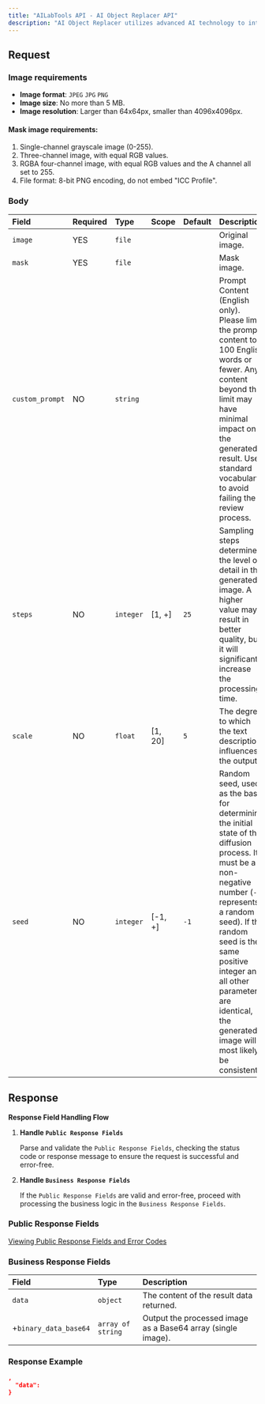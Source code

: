 ```yaml
---
title: "AILabTools API - AI Object Replacer API"
description: "AI Object Replacer utilizes advanced AI technology to intelligently remove unwanted objects such as text and people based on a mask image, and seamlessly fill the gaps with appropriate content based on user prompts."
---
```


## Request

### Image requirements

- **Image format**: `JPEG` `JPG` `PNG`
- **Image size**: No more than 5 MB.
- **Image resolution**: Larger than 64x64px, smaller than 4096x4096px.

#### Mask image requirements:

1. Single-channel grayscale image (0-255).
2. Three-channel image, with equal RGB values.
3. RGBA four-channel image, with equal RGB values and the A channel all set to 255.
4. File format: 8-bit PNG encoding, do not embed "ICC Profile".

### Body

| Field           | Required | Type      | Scope   | Default | Description                                                                                                                                                                                                                                                                                              |
|:----------------|:---------|:----------|:--------|:--------|:---------------------------------------------------------------------------------------------------------------------------------------------------------------------------------------------------------------------------------------------------------------------------------------------------------|
| `image`         | YES      | `file`    |         |         | Original image.                                                                                                                                                                                                                                                                                          |
| `mask`          | YES      | `file`    |         |         | Mask image.                                                                                                                                                                                                                                                                                              |
| `custom_prompt` | NO       | `string`  |         |         | Prompt Content (English only). Please limit the prompt content to 100 English words or fewer. Any content beyond this limit may have minimal impact on the generated result. Use standard vocabulary to avoid failing the review process.                                                                |
| `steps`         | NO       | `integer` | [1, +]  | `25`    | Sampling steps determine the level of detail in the generated image. A higher value may result in better quality, but it will significantly increase the processing time.                                                                                                                                |
| `scale`         | NO       | `float`   | [1, 20] | `5`     | The degree to which the text description influences the output.                                                                                                                                                                                                                                          |
| `seed`          | NO       | `integer` | [-1, +] | `-1`    | Random seed, used as the basis for determining the initial state of the diffusion process. It must be a non-negative number (`-1` represents a random seed). If the random seed is the same positive integer and all other parameters are identical, the generated image will most likely be consistent. |

## Response

**Response Field Handling Flow**

1. **Handle `Public Response Fields`**

   Parse and validate the `Public Response Fields`, checking the status code or response message to ensure the request is successful and error-free.

2. **Handle `Business Response Fields`**

   If the `Public Response Fields` are valid and error-free, proceed with processing the business logic in the `Business Response Fields`.

### Public Response Fields

<a href="/doc/response-description" target="_blank">Viewing Public Response Fields and Error Codes</a>

### Business Response Fields

| Field                 | Type              | Description                                                  |
|:----------------------|:------------------|:-------------------------------------------------------------|
| `data`                | `object`          | The content of the result data returned.                     |
| +`binary_data_base64` | `array of string` | Output the processed image as a Base64 array (single image). |

### Response Example

```json
,
  "data":           
}
```